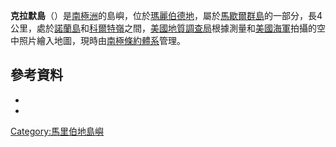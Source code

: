 {{coord|77|14|S|147|10|W|source:GNIS|display=title}}

'''克拉默島'''（{{lang-en|Kramer Island}}）是[[南極洲|南極洲]]的島嶼，位於[[瑪麗伯德地|瑪麗伯德地]]，屬於[[馬歇爾群島|馬歇爾群島]]的一部分，長4公里，處於[[諾蘭島|諾蘭島]]和[[科爾特嶺|科爾特嶺]]之間，[[美國地質調查局|美國地質調查局]]根據測量和[[美國海軍|美國海軍]]拍攝的空中照片繪入地圖，現時由[[南極條約體系|南極條約體系]]管理。

==參考資料==
*{{cite gnis | type = antarid | id = 8194| name = Kramer Island | accessdate = 2013-05-16}}
*{{usgs-gazetteer|id=8194}}

{{DEFAULTSORT:Kramer Island}}
[[Category:馬里伯地島嶼|Category:馬里伯地島嶼]]


{{MarieByrdLand-geo-stub}}